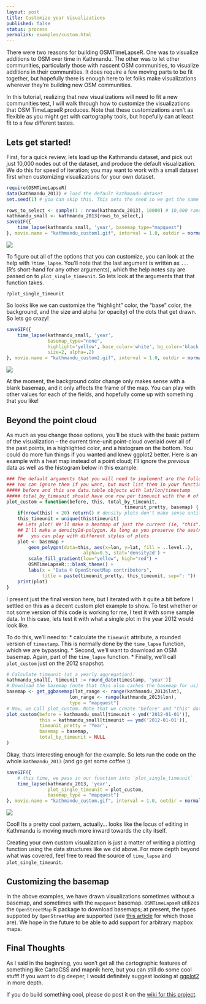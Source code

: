 ```yaml
---
layout: post
title: Customize your Visualizations
published: false
status: process
permalink: examples/custom.html
---
```


There were two reasons for building OSMTimeLapseR. One was to visualize additions to OSM over time in Kathmandu. The other was to let other communities, particularly those with nascent OSM communities, to visualize additions in their communities. It does require a few moving parts to be fit together, but hopefully there is enough here to let folks make visualizations wherever they're building new OSM communities. 

In this tutorial, realizing that new visualizations will need to fit a new communities test, I will walk through how to customize the visualizations that OSM TimeLapseR produces. Note that these customizations aren't as flexible as you might get with cartography tools, but hopefully can at least fit to a few different tastes. 

Lets get started!
---

First, for a quick review, lets load up the Kathmandu dataset, and pick out just 10,000 nodes out of the dataset, and produce the default visualization. We do this for speed of iteration; you may want to work with a small dataset first when customizing visualizations for your own dataset.

```r
require(OSMTimeLapseR) 
data(kathmandu_2013) # load the default kathmandu dataset
set.seed(1) # you can skip this. This sets the seed so we get the same random 10,000 values.

rows_to_select <- sample(1 : nrow(kathmandu_2013), 10000) # 10,000 random row indexes
kathmandu_small <- kathmandu_2013[rows_to_select,]
saveGIF({
    time_lapse(kathmandu_small, 'year', basemap_type="mapquest")
}, movie.name = "kathmandu_custom1.gif", interval = 1.0, outdir = normalizePath('../demo/'))
```
![]({{site.baseurl}}/demo/kathmandu_custom1.gif)

To figure out all of the options that you can customize, you can look at the help with `?time_lapse`. You'll note that the last argument is written as `...` (R's short-hand for any other arguments), which the help notes say are passed on to `plot_single_timeunit`. So lets look at the arguments that that function takes.

```
?plot_single_timeunit
```

So looks like we can customize the "highlight" color, the "base" color, the background, and the size and alpha (or opacity) of the dots that get drawn. So lets go crazy!
```r
saveGIF({ 
    time_lapse(kathmandu_small, 'year', 
               basemap_type="none",
               highlight='yellow', base_color='white', bg_color='black', 
               size=2, alpha=.2)
}, movie.name = "kathmandu_custom2.gif", interval = 1.0, outdir = normalizePath('../demo/'))
```
![]({{site.baseurl}}/demo/kathmandu_custom2.gif)

At the moment, the background color change only makes sense with a blank basemap, and it only affects the frame of the map. You can play with other values for each of the fields, and hopefully come up with something that you like!

Beyond the point cloud
---

As much as you change those options, you'll be stuck with the basic pattern of the visualization -- the current time-unit point-cloud overlaid over all of the past points, in a highlighted color, and a histogram on the bottom. You could do more fun things if you wanted and knew ggplot2 better. Here is an example with a heat map instead of a point cloud; I'll ignore the *previous* data as well as the histogram below in this example:

```r
### The default arguments that you will need to implement are the following.
### You can ignore them if you want, but must list them in your function
##### before and this are data.table objects with lat/lon/timestamp
##### total_by_timeunit should have one row per timeunit with the # of points in that timeunit
plot_custom = function(before, this, total_by_timeunit, 
                                           timeunit_pretty, basemap) {
    if(nrow(this) < 20) return() # density plots don't make sense until you have 20 points or so
    this_timeunit = unique(this$timeunit)
    ## Lets plot! We'll make a heatmap of just the current (ie, "this") data here.
    ## I'll make a density2d-polygon. As long as you preserve the aes(x=lon, y=lat),
    ##   you can play with different styles of plots
    plot <- basemap +
        geom_polygon(data=this, aes(x=lon, y=lat, fill = ..level..), 
                            alpha=0.5, stat='density2d') +
        scale_fill_gradient(low="yellow", high="red") +
        OSMTimeLapseR:::blank_theme() +
        labs(x = "Data © OpenStreetMap contributors",
             title = paste(timeunit_pretty, this_timeunit, sep=": "))
    print(plot)
}
```

I present just the final version here, but I iterated with it quite a bit before I settled on this as a decent custom plot example to show. To test whether or not some version of this code is working for me, I test it with some sample data. In this case, lets test it with what a single plot in the year 2012 would look like.

To do this, we'll need to:
  * calculate the `timeunit` attribute, a rounded version of `timestamp`. This is normally done by the `time_lapse` function, which we are bypassing.
  * Second, we'll want to download an OSM basemap. Again, part of the `time_lapse` function.
  * Finally, we'll call `plot_custom` just on the 2012 snapshot.

```r
# Calculate timeunit (at a yearly aggregation):
kathmandu_small[, timeunit := round_date(timestamp, 'year')]
# Download the basemap (note that this also caches the basemap for us)
basemap <- get_ggbasemap(lat_range <- range(kathmandu_2013$lat),
                       lon_range <- range(kathmandu_2013$lon),
                       type = "mapquest")
# Now, we call plot_custom. Note that we create "before" and "this" datasets inline
plot_custom(before = kathmandu_small[timeunit < ymd('2012-01-01')],
            this = kathmandu_small[timeunit == ymd('2012-01-01')],
            timeunit_pretty = 'Year', 
            basemap = basemap,
            total_by_timeunit = NULL
)
```

Okay, thats interesting enough for the example. So lets run the code on the whole `kathmandu_2013` (and go get some coffee :)

```r
saveGIF({
    # this time, we pass in our function into `plot_single_timeunit`
    time_lapse(kathmandu_2013, 'year', 
               plot_single_timeunit = plot_custom, 
               basemap_type = "mapquest")
}, movie.name = "kathmandu_custom.gif", interval = 1.0, outdir = normalizePath('../demo/'))
```
![]({{site.baseurl}}/demo/kathmandu_custom.gif)

Cool! Its a pretty cool pattern, actually... looks like the locus of editing in Kathmandu is moving much more inward towards the city itself. 

Creating your own custom visualization is just a matter of writing a plotting function using the data structures like we did above. For more depth beyond what was covered, feel free to read the source of `time_lapse` and `plot_single_timeunit`.

Customizing the basemap
---
In the above examples, we have drawn visualizations sometimes without a basemap, and sometimes with the `mapquest` basemap. `OSMTimeLapseR` utilizes the `OpenStreetMap` R package to download basemaps; at present, the types suppoted by `OpenStreetMap` are supported (see [this article](http://www.r-bloggers.com/the-openstreetmap-package-opens-up/) for which those are). We hope in the future to be able to add support for arbitrary mapbox maps.

Final Thoughts
---
As I said in the beginning, you won't get all the cartographic features of something like CartoCSS and mapnik here, but you can still do some cool stuff! If you want to dig deeper, I would definitely suggest looking at [ggplot2](http://ggplot2.org/) in more depth.

If you do build something cool, please do post it on the [wiki for this project](https://github.com/prabhasp/OSMTimeLapseR/wiki/).